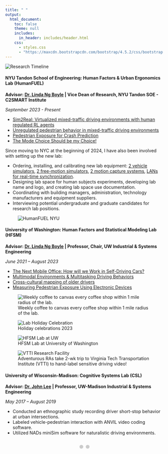 ```yaml
---
title: " "
output:
  html_document:
    toc: false
    theme: null
    includes:
      in_header: includes/header.html
    css:
      - styles.css
      - "https://maxcdn.bootstrapcdn.com/bootstrap/4.5.2/css/bootstrap.min.css"
---
```


```{=html}
<div class="main-wrapper">
  <div class="content-wrapper">
    <!-- Timeline Section -->
    <section class="timeline-section">
      <img src="images/timeline.png" alt="Research Timeline" class="timeline-image">
    </section>

    <!-- Current Lab Section: HumanFUEL -->
    <section class="lab-section">
      <div class="two-column-layout">
        <!-- Left Column: Content -->
        <div class="content-column">
          <h4>NYU Tandon School of Engineering: Human Factors & Urban Ergonomics Lab (HumanFUEL)</h4>
          
          <p><strong>Advisor: <a href="https://scholar.google.com/citations?user=-iCRFrsAAAAJ&hl=en&oi=ao">Dr. Linda Ng Boyle</a> | Vice Dean of Research, NYU Tandon SOE - C2SMART Institute</strong></p>
          <p><em>September 2023 - Present</em></p>
          
          
          <ul>
            <li><a href="projects.html#sim2real">Sim2Real: Virtualized mixed-traffic driving environments with human regulated RL agents</a></li>
            <li><a href="projects.html#unregulated-ped">Unregulated pedestrian behavior in mixed-traffic driving environments</a></li>
            <li><a href="projects.html#ped-study">Pedestrian Exposure for Crash Prediction</a></li>
            <li><a href="projects.html#mode-choice">The Mode Choice Should be my Choice!</a></li>
          </ul>
          
          <p>Since moving to NYC at the beginning of 2024, I have also been involved with setting up the new lab:</p>
          <ul>
            <li>Ordering, installing, and calibrating new lab equipment: <a href="hardware.html#veh-sim-header">2 vehicle simulators</a>, <a href="hardware.html#free-sim-header">2 free-motion simulators</a>, <a href="hardware.html#mocap-header"> 2 motion capture systems</a>, <a href="hardware.html#network"> LANs for real-time synchronization</a>.</li>
            <li>Designing lab space for human subjects experiments, developing lab name and logo, and creating lab space use documentation.</li>
            <li>Coordinating with building managers, administration, technology manufacturers and equipment suppliers.</li>
            <li>Interviewing potential undergraduate and graduate candidates for research lab positions.</li>
          </ul>
        </div>
        <!-- Right Column: Logo -->
        <div class="image-column">
          <div class="sticky-images">
            <figure class="image-item">
              <img src="images/humanFUEL-logo.png" alt="HumanFUEL NYU">
              <figcaption class="image-caption"> </figcaption>
            </figure>
          </div>
        </div>
      </div>
    </section>

    <!-- Previous Labs Section -->
<!-- HFSM Lab -->
    <section class="lab-section">
      <div class="two-column-layout">
        <div class="content-column">
          <h4>University of Washington: Human Factors and Statistical Modeling Lab (HFSM)</h4>
          <p><strong>Advisor: <a href="https://scholar.google.com/citations?user=-iCRFrsAAAAJ&hl=en&oi=ao">Dr. Linda Ng Boyle</a> | Professor, Chair, UW Industrial & Systems Engineering</strong></p>
          <p><em>June 2021 – August 2023</em></p>
          <ul>
            <li><a href="projects.html#mobile-office">The Next Mobile Office: How will we Work in Self-Driving Cars?</a></li>
            <li><a href="projects.html#multimodal-envs">Multimodal Environments & Multitasking Driving Behaviors</a></li>
            <li><a href="projects.html#profile-mapping">Cross-cultural mapping of older drivers</a></li>
            <li><a href="projects.html#pedX">Measuring Pedestrian Exposure Using Electronic Devices</a></li>
          </ul>
        </div>

        <div class="image-column">
          <div class="project-gallery">
            <div class="gallery-images" id="hfsm-gallery">
              <figure>
                <img src="images/hfsm-coffee-v2.jpeg" alt="Weekly coffee to canvas every coffee shop within 1 mile radius of the lab.">
                <figcaption class="image-caption">Weekly coffee to canvas every coffee shop within 1 mile radius of the lab.</figcaption>
              </figure>
              <figure>
                <img src="images/Secret Santa 2023-v2.jpeg" alt="Lab Holiday Celebration">
                <figcaption class="image-caption">Holiday celebrations 2023</figcaption>
              </figure>
              <figure>
                <img src="images/hfsm-uw-v2.jpeg" alt="HFSM Lab at UW">
                <figcaption class="image-caption">HFSM Lab at University of Washington</figcaption>
              </figure>
              <figure>
                <img src="images/vtti.jpeg" alt="VTTI Research Facility">
                <figcaption class="image-caption">Adventurous RAs take 2-wk trip to Virginia Tech Transportation Institute (VTTI) to hand-label sensitive driving video!</figcaption>
              </figure>
            </div>
            <div class="gallery-nav" id="hfsm-nav">
              <span class="gallery-dot"></span>
              <span class="gallery-dot"></span>
              <span class="gallery-dot"></span>
              <span class="gallery-dot"></span>
            </div>
          </div>
        </div>
      </div>
    </section>

    <!-- CSL Lab -->
    <section class="lab-section">
      <div class="two-column-layout">
        <div class="content-column">
          <h4>University of Wisconsin-Madison: Cognitive Systems Lab (CSL)</h4>
          <p><strong>Advisor: <a href="https://scholar.google.com/citations?user=Qd6nZCAAAAAJ&hl=en">Dr. John Lee</a> | Professor, UW-Madison Industrial & Systems Engineering</strong></p>
          <p><em>May 2017 – August 2019</em></p>
          
          <ul>
            <li>Conducted an ethnographic study recording driver short-stop behavior at urban intersections.</li>
            <li>Labeled vehicle-pedestrian interaction with ANVIL video coding software.</li>
            <li>Utilized NADs miniSim software for naturalistic driving environments.</li>
          </ul>
        </div>
    
        <div class="image-column">
          <div class="project-gallery">
            <div class="gallery-images" id="csl-gallery" style="width: 100%; display: flex; overflow: hidden;">
              <figure style="flex: 0 0 100%; min-width: 100%; display: none; margin: 0; transition: opacity 0.3s ease;">
                <img 
                  src="images/temporal-dynamics-domeyer.png" 
                  alt="short-stop"
                  style="width: 100%; height: auto; max-height: 500px; object-fit: contain;"
                >
                <figcaption style="text-align: center; margin-top: 10px; font-size: 0.9rem; color: #666; font-style: italic;">
                  Drivers 'short-stop' as a type of nonverbal communication to vulnerable pedestrians. Spatiotemporal traces of mixed-traffic behavior helps identify mechanisms of informal interaction in shared spaces.
                </figcaption>
              </figure>
              <figure style="flex: 0 0 100%; min-width: 100%; display: none; margin: 0; transition: opacity 0.3s ease;">
                <img 
                  src="images/hfsm-csl.jpeg" 
                  alt="CSL and HFSM celebration"
                  style="width: 100%; height: auto; max-height: 500px; object-fit: contain;"
                >
                <figcaption style="text-align: center; margin-top: 10px; font-size: 0.9rem; color: #666; font-style: italic;">
                  CSL and HFSM celebration at the annual Human Factors & Ergonomics (HFES) Conference, 2022
                </figcaption>
              </figure>
            </div>
            <div class="gallery-nav" id="csl-nav" style="display: flex; justify-content: center; gap: 0.5rem; margin-top: 1rem;">
              <span class="gallery-dot" style="width: 0.75rem; height: 0.75rem; border-radius: 50%; background-color: #ccc; cursor: pointer; transition: background-color 0.3s ease;"></span>
              <span class="gallery-dot" style="width: 0.75rem; height: 0.75rem; border-radius: 50%; background-color: #ccc; cursor: pointer; transition: background-color 0.3s ease;"></span>
            </div>
          </div>
        </div>
      </div>
    </section>
  </div>
</div>
<script type="text/javascript">
document.addEventListener('DOMContentLoaded', () => {
  class ImageGallery {
    constructor(container) {
      this.gallery = container;
      this.figures = this.gallery.querySelectorAll('figure');
      this.nav = this.gallery.nextElementSibling;
      this.dots = this.nav.querySelectorAll('.gallery-dot');
      this.currentIndex = 0;
      
      this.showImage(0);
      this.setupEventListeners();
    }
    
    showImage(index) {
      if (index < 0 || index >= this.figures.length) return;
      
      this.figures.forEach(fig => {
        fig.style.display = 'none';
        fig.classList.remove('active');
      });
      
      this.figures[index].style.display = 'block';
      this.figures[index].classList.add('active');
      
      this.dots.forEach(dot => dot.classList.remove('active'));
      if (this.dots[index]) {
        this.dots[index].classList.add('active');
      }
      
      this.currentIndex = index;
    }
    
    setupEventListeners() {
      this.dots.forEach((dot, index) => {
        dot.addEventListener('click', () => this.showImage(index));
      });
      
      let touchStartX = 0;
      let touchEndX = 0;
      
      this.gallery.addEventListener('touchstart', (e) => {
        touchStartX = e.touches[0].clientX;
      }, { passive: true });
      
      this.gallery.addEventListener('touchend', (e) => {
        touchEndX = e.changedTouches[0].clientX;
        const swipeDistance = touchStartX - touchEndX;
        const swipeThreshold = 50;
        
        if (Math.abs(swipeDistance) > swipeThreshold) {
          if (swipeDistance > 0 && this.currentIndex < this.figures.length - 1) {
            this.showImage(this.currentIndex + 1);
          } else if (swipeDistance < 0 && this.currentIndex > 0) {
            this.showImage(this.currentIndex - 1);
          }
        }
      }, { passive: true });
    }
  }

  const galleries = document.querySelectorAll('.gallery-images');
  galleries.forEach(gallery => {
    new ImageGallery(gallery);
  });
});
</script>
```
